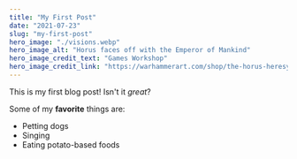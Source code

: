 ```yaml
---
title: "My First Post"
date: "2021-07-23"
slug: "my-first-post"
hero_image: "./visions.webp"
hero_image_alt: "Horus faces off with the Emperor of Mankind"
hero_image_credit_text: "Games Workshop"
hero_image_credit_link: "https://warhammerart.com/shop/the-horus-heresy/traitor/visions-of-heresy/"
---
```


This is my first blog post! Isn't it *great*?

Some of my **favorite** things are:

* Petting dogs
* Singing
* Eating potato-based foods